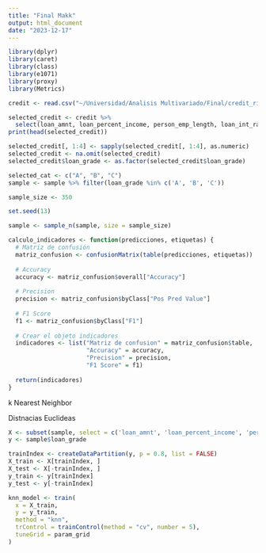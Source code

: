 ```yaml
---
title: "Final Makk"
output: html_document
date: "2023-12-17"
---
```

```r
library(dplyr)
library(caret)
library(class)
library(e1071)
library(proxy)
library(Metrics)
```

```r
credit <- read.csv("~/Universidad/Analisis Multivariado/Final/credit_risk_dataset.csv")

selected_credit <- credit %>%
  select(loan_amnt, loan_percent_income, person_emp_length, loan_int_rate, loan_grade)
print(head(selected_credit))
```
```r
selected_credit[, 1:4] <- sapply(selected_credit[, 1:4], as.numeric)
selected_credit <- na.omit(selected_credit)
selected_credit$loan_grade <- as.factor(selected_credit$loan_grade)
```

```r
selected_cat <- c("A", "B", "C")
sample <- sample %>% filter(loan_grade %in% c('A', 'B', 'C'))

sample_size <- 350

set.seed(13)

sample <- sample_n(sample, size = sample_size)
```

```r
calculo_indicadores <- function(predicciones, etiquetas) {
  # Matriz de confusión
  matriz_confusion <- confusionMatrix(table(predicciones, etiquetas))
  
  # Accuracy
  accuracy <- matriz_confusion$overall["Accuracy"]
  
  # Precision
  precision <- matriz_confusion$byClass["Pos Pred Value"]
  
  # F1 Score
  f1 <- matriz_confusion$byClass["F1"]
  
  # Crear el objeto indicadores
  indicadores <- list("Matriz de confusion" = matriz_confusion$table,
                      "Accuracy" = accuracy,
                      "Precision" = precision,
                      "F1 Score" = f1)
  
  return(indicadores)
}
```

k Nearest Neighbor

Distnacias Euclideas
```r
X <- subset(sample, select = c('loan_amnt', 'loan_percent_income', 'person_emp_length', 'loan_int_rate'))
y <- sample$loan_grade

trainIndex <- createDataPartition(y, p = 0.8, list = FALSE)
X_train <- X[trainIndex, ]
X_test <- X[-trainIndex, ]
y_train <- y[trainIndex]
y_test <- y[-trainIndex]
```
```r
knn_model <- train(
  x = X_train,
  y = y_train,
  method = "knn",
  trControl = trainControl(method = "cv", number = 5),
  tuneGrid = param_grid
)
```


